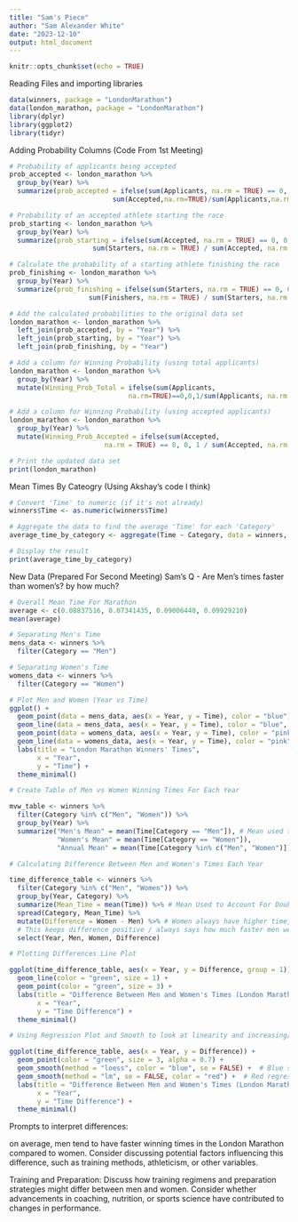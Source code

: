 ---
title: "Sam's Piece"
author: "Sam Alexander White"
date: "2023-12-10"
output: html_document
---

```{r setup, include=FALSE}
knitr::opts_chunk$set(echo = TRUE)
```

Reading Files and importing libraries
```{r}
data(winners, package = "LondonMarathon")
data(london_marathon, package = "LondonMarathon")
library(dplyr)
library(ggplot2)
library(tidyr)
```

Adding Probability Columns (Code From 1st Meeting)
```{r}
# Probability of applicants being accepted
prob_accepted <- london_marathon %>%
  group_by(Year) %>%
  summarize(prob_accepted = ifelse(sum(Applicants, na.rm = TRUE) == 0, 0, 
                          sum(Accepted,na.rm=TRUE)/sum(Applicants,na.rm=TRUE)))

# Probability of an accepted athlete starting the race
prob_starting <- london_marathon %>%
  group_by(Year) %>%
  summarize(prob_starting = ifelse(sum(Accepted, na.rm = TRUE) == 0, 0, 
                     sum(Starters, na.rm = TRUE) / sum(Accepted, na.rm = TRUE)))

# Calculate the probability of a starting athlete finishing the race
prob_finishing <- london_marathon %>%
  group_by(Year) %>%
  summarize(prob_finishing = ifelse(sum(Starters, na.rm = TRUE) == 0, 0, 
                    sum(Finishers, na.rm = TRUE) / sum(Starters, na.rm = TRUE)))

# Add the calculated probabilities to the original data set
london_marathon <- london_marathon %>%
  left_join(prob_accepted, by = "Year") %>%
  left_join(prob_starting, by = "Year") %>%
  left_join(prob_finishing, by = "Year")

# Add a column for Winning Probability (using total applicants)
london_marathon <- london_marathon %>%
  group_by(Year) %>%
  mutate(Winning_Prob_Total = ifelse(sum(Applicants,
                              na.rm=TRUE)==0,0,1/sum(Applicants, na.rm = TRUE)))

# Add a column for Winning Probability (using accepted applicants)
london_marathon <- london_marathon %>%
  group_by(Year) %>%
  mutate(Winning_Prob_Accepted = ifelse(sum(Accepted, 
                        na.rm = TRUE) == 0, 0, 1 / sum(Accepted, na.rm = TRUE)))

# Print the updated data set
print(london_marathon)
```

Mean Times By Cateogry (Using Akshay's code I think)
```{r}
# Convert 'Time' to numeric (if it's not already)
winners$Time <- as.numeric(winners$Time)

# Aggregate the data to find the average 'Time' for each 'Category'
average_time_by_category <- aggregate(Time ~ Category, data = winners, FUN = mean)

# Display the result
print(average_time_by_category)
```

New Data (Prepared For Second Meeting)
Sam's Q - Are Men's times faster than women's? by how much?
```{r}
# Overall Mean Time For Marathon
average <- c(0.08837516, 0.07341435, 0.09006440, 0.09929210)
mean(average)

# Separating Men's Time
mens_data <- winners %>%
  filter(Category == "Men")

# Separating Women's Time
womens_data <- winners %>%
  filter(Category == "Women")

```


```{r}

# Plot Men and Women (Year vs Time)
ggplot() +
  geom_point(data = mens_data, aes(x = Year, y = Time), color = "blue") +
  geom_line(data = mens_data, aes(x = Year, y = Time), color = "blue", linetype = "solid") +
  geom_point(data = womens_data, aes(x = Year, y = Time), color = "pink") +
  geom_line(data = womens_data, aes(x = Year, y = Time), color = "pink", linetype = "solid") +
  labs(title = "London Marathon Winners' Times",
       x = "Year",
       y = "Time") +
  theme_minimal()

```

```{r}

# Create Table of Men vs Women Winning Times For Each Year

mvw_table <- winners %>%
  filter(Category %in% c("Men", "Women")) %>%
  group_by(Year) %>%
  summarize("Men's Mean" = mean(Time[Category == "Men"]), # Mean used to account for double winners
            "Women's Mean" = mean(Time[Category == "Women"]),
            "Annual Mean" = mean(Time[Category %in% c("Men", "Women")]))


```


```{r}
# Calculating Difference Between Men and Women's Times Each Year

time_difference_table <- winners %>%
  filter(Category %in% c("Men", "Women")) %>%
  group_by(Year, Category) %>%
  summarize(Mean_Time = mean(Time)) %>% # Mean Used to Account For Double Winner
  spread(Category, Mean_Time) %>%
  mutate(Difference = Women - Men) %>% # Women always have higher time,
  # This keeps difference positive / always says how much faster men were
  select(Year, Men, Women, Difference)

```

```{r}
# Plotting Differences Line Plot

ggplot(time_difference_table, aes(x = Year, y = Difference, group = 1)) +
  geom_line(color = "green", size = 1) +
  geom_point(color = "green", size = 3) +
  labs(title = "Difference Between Men and Women's Times (London Marathon)",
       x = "Year",
       y = "Time Difference") +
  theme_minimal()

# Using Regression Plot and Smooth to look at linearity and increasing/decreasing

ggplot(time_difference_table, aes(x = Year, y = Difference)) +
  geom_point(color = "green", size = 3, alpha = 0.7) +
  geom_smooth(method = "loess", color = "blue", se = FALSE) +  # Blue smooth line
  geom_smooth(method = "lm", se = FALSE, color = "red") +  # Red regression line
  labs(title = "Difference Between Men and Women's Times (London Marathon)",
       x = "Year",
       y = "Time Difference") +
  theme_minimal()
```

Prompts to interpret differences: 

on average, men tend to have faster winning times in the London Marathon compared to women. Consider discussing potential factors influencing this difference, such as training methods, athleticism, or other variables.

Training and Preparation: Discuss how training regimens and preparation strategies might differ between men and women. Consider whether advancements in coaching, nutrition, or sports science have contributed to changes in performance.

